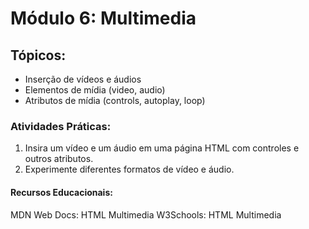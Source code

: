 # Módulo 6: Multimedia

## Tópicos:

- Inserção de vídeos e áudios
- Elementos de mídia (video, audio)
- Atributos de mídia (controls, autoplay, loop)

### Atividades Práticas:

1. Insira um vídeo e um áudio em uma página HTML com controles e outros atributos.
2. Experimente diferentes formatos de vídeo e áudio.

#### Recursos Educacionais:

MDN Web Docs: HTML Multimedia
W3Schools: HTML Multimedia

